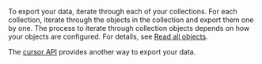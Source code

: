 To export your data, iterate through each of your collections. For each collection, iterate through the objects in the collection and export them one by one. The process to iterate through collection objects depends on how your objects are configured. For details, see [Read all objects](/developers/weaviate/manage-data/read-all-objects).

The [cursor API](/developers/weaviate/api/rest/objects#exhaustive-listing-using-a-cursor-after) provides another way to export your data. 